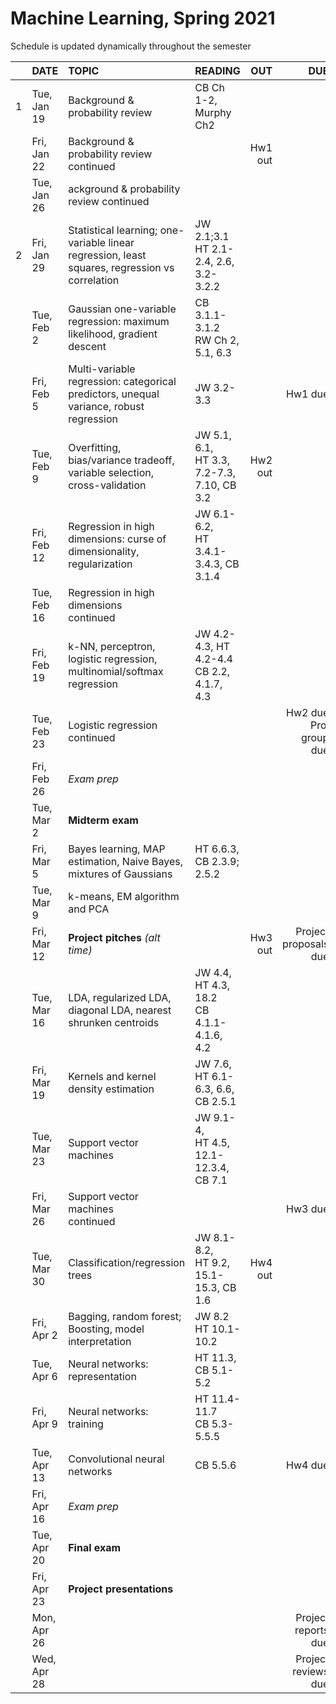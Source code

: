 <h1> Machine Learning, Spring 2021 </h1>
Schedule is updated dynamically throughout the semester
</br>

<font size="3">

|  | DATE        | TOPIC            |READING        |      OUT |        DUE |
|--| ---------   |:-----------------|:--------------| --------:| ----------:|
|1| Tue, Jan 19  |Background & probability review   |CB Ch 1-2, Murphy Ch2||||           
|| Fri, Jan 22  |Background & probability review continued|| Hw1 out ||            
|| Tue, Jan 26   |ackground & probability review continued||||
|2| Fri, Jan 29  |Statistical learning; one-variable linear regression, least squares, regression vs correlation|JW 2.1;3.1</br>HT 2.1-2.4, 2.6, 3.2-3.2.2|||
|| Tue, Feb 2  |Gaussian one-variable regression: maximum likelihood, gradient descent|CB 3.1.1-3.1.2</br>RW Ch 2, 5.1, 6.3|||
|| Fri, Feb 5   |Multi-variable regression: categorical predictors, unequal variance, robust regression|JW 3.2-3.3||Hw1 due|
|| Tue, Feb 9   |Overfitting, bias/variance tradeoff, variable selection, cross-validation|JW 5.1, 6.1,</br>HT 3.3, 7.2-7.3, 7.10, CB 3.2|Hw2 out||
|| Fri, Feb 12  |Regression in high dimensions: curse of dimensionality, regularization|JW 6.1-6.2,</br>HT 3.4.1-3.4.3, CB 3.1.4|||
|| Tue, Feb 16  |Regression in high dimensions</br>continued||||
|| Fri, Feb 19  |k-NN, perceptron, logistic regression, multinomial/softmax regression|JW 4.2-4.3, HT 4.2-4.4</br>CB 2.2, 4.1.7, 4.3|||
|| Tue, Feb 23  |Logistic regression continued|||Hw2 due</br>Proj group due|
|| Fri, Feb 26  |*Exam prep*||||
|| Tue, Mar 2   |**Midterm exam**||||
|| Fri, Mar 5   |Bayes learning, MAP estimation, Naive Bayes, mixtures of Gaussians |HT 6.6.3,</br>CB 2.3.9; 2.5.2|||
|| Tue, Mar 9   |k-means, EM algorithm and PCA||||
|| Fri, Mar 12  |**Project pitches** *(alt time)*||Hw3 out        |Project proposals due|            
|| Tue, Mar 16  |LDA, regularized LDA, diagonal LDA, nearest shrunken centroids|JW 4.4, HT 4.3, 18.2</br>CB 4.1.1-4.1.6, 4.2|||
|| Fri, Mar 19  |Kernels and kernel density estimation|JW 7.6,</br>HT 6.1-6.3, 6.6,</br> CB 2.5.1|||
|| Tue, Mar 23  |Support vector machines |JW 9.1-4, </br>HT 4.5, 12.1-12.3.4, CB 7.1||
|| Fri, Mar 26  |Support vector machines</br>continued|||Hw3 due|
|| Tue, Mar 30  |Classification/regression trees|JW 8.1-8.2,</br>HT 9.2, 15.1-15.3, CB 1.6|Hw4 out ||
|| Fri, Apr 2   |Bagging, random forest;</br>Boosting, model interpretation|JW 8.2</br>HT 10.1-10.2|||
|| Tue, Apr 6   |Neural networks: representation|HT 11.3, CB 5.1-5.2|||
|| Fri, Apr 9   |Neural networks: training|HT 11.4-11.7</br>CB 5.3-5.5.5|||
|| Tue, Apr 13  |Convolutional neural networks|CB 5.5.6||Hw4 due |
|| Fri, Apr 16  |*Exam prep*||||
|| Tue, Apr 20  |**Final exam**||||
|| Fri, Apr 23  |**Project presentations**|||||
|| Mon, Apr 26  |    |     ||Project reports due|            
|| Wed, Apr 28  |    |     ||Project reviews due|            
</font>






